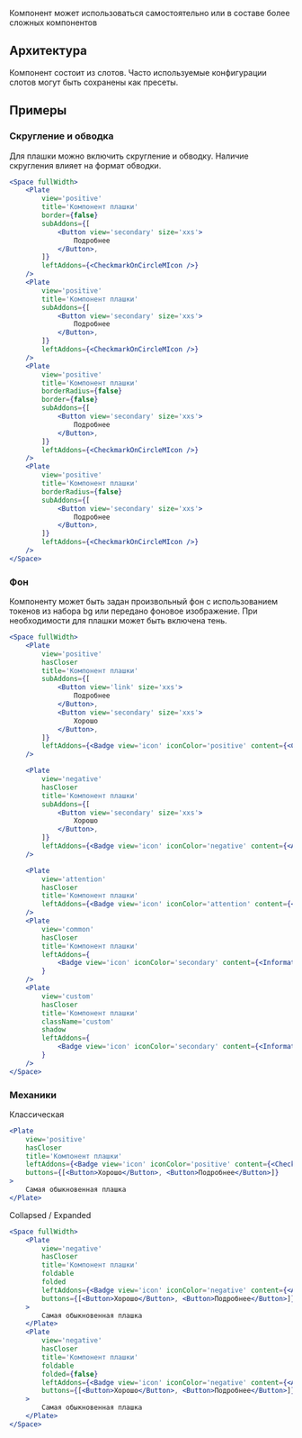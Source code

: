 Компонент может использоваться самостоятельно или в составе более сложных компонентов

## Архитектура

Компонент состоит из слотов. Часто используемые конфигурации слотов могут быть сохранены как пресеты.

## Примеры

### Скругление и обводка

Для плашки можно включить скругление и обводку. Наличие скругления влияет на формат обводки.

```jsx live
<Space fullWidth>
    <Plate
        view='positive'
        title='Компонент плашки'
        border={false}
        subAddons={[
            <Button view='secondary' size='xxs'>
                Подробнее
            </Button>,
        ]}
        leftAddons={<CheckmarkOnCircleMIcon />}
    />
    <Plate
        view='positive'
        title='Компонент плашки'
        subAddons={[
            <Button view='secondary' size='xxs'>
                Подробнее
            </Button>,
        ]}
        leftAddons={<CheckmarkOnCircleMIcon />}
    />
    <Plate
        view='positive'
        title='Компонент плашки'
        borderRadius={false}
        border={false}
        subAddons={[
            <Button view='secondary' size='xxs'>
                Подробнее
            </Button>,
        ]}
        leftAddons={<CheckmarkOnCircleMIcon />}
    />
    <Plate
        view='positive'
        title='Компонент плашки'
        borderRadius={false}
        subAddons={[
            <Button view='secondary' size='xxs'>
                Подробнее
            </Button>,
        ]}
        leftAddons={<CheckmarkOnCircleMIcon />}
    />
</Space>
```

### Фон

Компоненту может быть задан произвольный фон с использованием токенов из набора bg или передано фоновое изображение. При необходимости для плашки может быть включена тень.

```jsx live
<Space fullWidth>
    <Plate
        view='positive'
        hasCloser
        title='Компонент плашки'
        subAddons={[
            <Button view='link' size='xxs'>
                Подробнее
            </Button>,
            <Button view='secondary' size='xxs'>
                Хорошо
            </Button>,
        ]}
        leftAddons={<Badge view='icon' iconColor='positive' content={<CheckmarkOnCircleMIcon />} />}
    />

    <Plate
        view='negative'
        hasCloser
        title='Компонент плашки'
        subAddons={[
            <Button view='secondary' size='xxs'>
                Хорошо
            </Button>,
        ]}
        leftAddons={<Badge view='icon' iconColor='negative' content={<AlertCircleMIcon />} />}
    />

    <Plate
        view='attention'
        hasCloser
        title='Компонент плашки'
        leftAddons={<Badge view='icon' iconColor='attention' content={<AlertCircleMIcon />} />}
    />
    <Plate
        view='common'
        hasCloser
        title='Компонент плашки'
        leftAddons={
            <Badge view='icon' iconColor='secondary' content={<InformationCircleMIcon />} />
        }
    />
    <Plate
        view='custom'
        hasCloser
        title='Компонент плашки'
        className='custom'
        shadow
        leftAddons={
            <Badge view='icon' iconColor='secondary' content={<InformationCircleMIcon />} />
        }
    />
</Space>
```

### Механики

Классическая

```jsx live
<Plate
    view='positive'
    hasCloser
    title='Компонент плашки'
    leftAddons={<Badge view='icon' iconColor='positive' content={<CheckmarkOnCircleMIcon />} />}
    buttons={[<Button>Хорошо</Button>, <Button>Подробнее</Button>]}
>
    Самая обыкновенная плашка
</Plate>
```

Collapsed / Expanded

```jsx live
<Space fullWidth>
    <Plate
        view='negative'
        hasCloser
        title='Компонент плашки'
        foldable
        folded
        leftAddons={<Badge view='icon' iconColor='negative' content={<AlertCircleMIcon />} />}
        buttons={[<Button>Хорошо</Button>, <Button>Подробнее</Button>]}
    >
        Самая обыкновенная плашка
    </Plate>
    <Plate
        view='negative'
        hasCloser
        title='Компонент плашки'
        foldable
        folded={false}
        leftAddons={<Badge view='icon' iconColor='negative' content={<AlertCircleMIcon />} />}
        buttons={[<Button>Хорошо</Button>, <Button>Подробнее</Button>]}
    >
        Самая обыкновенная плашка
    </Plate>
</Space>
```
